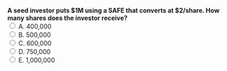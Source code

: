 ::: {.question-block}
<form onsubmit="event.preventDefault(); checkAnswer('module1_mcq_q97')" data-correct-answer="B"> 
  <strong style="display: block;">A seed investor puts $1M using a SAFE that converts at $2/share. How many shares does the investor receive?</strong> 
  <label><input type="radio" name="module1_mcq_q97" value="A"> A. 400,000</label><br>
  <label><input type="radio" name="module1_mcq_q97" value="B"> B. 500,000</label><br>
  <label><input type="radio" name="module1_mcq_q97" value="C"> C. 600,000</label><br>
  <label><input type="radio" name="module1_mcq_q97" value="D"> D. 750,000</label><br>
  <label><input type="radio" name="module1_mcq_q97" value="E"> E. 1,000,000</label><br>
</form> 

<div id="feedback-module1_mcq_q97" class="feedback" data-status="" style="display:none;"> 
✅ Correct: B. Conversion = 1M ÷ $2 = 500,000 shares. 
</div> 
:::
